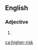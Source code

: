 ==English==

===Adjective===
{{head|en|adjective comparative form}}

# {{en-comparative of|high-risk}}

[[ca:higher-risk]]